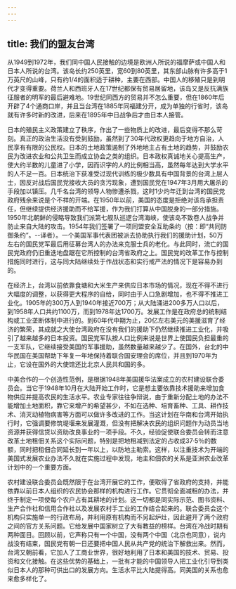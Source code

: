 ```yaml
---
---
---
```

title: 我们的盟友台湾
---



从1949到1972年，我们同中国人民接触的边境是欧洲人所说的福摩萨或中国人和日本人所说的台湾。该岛长约250英里，宽60到80英里，其东部山脉有许多高于1万英尺的山峰，只有约1/4的面积适于耕种，主要在西部。中国人的移殖只是到明代才变得重要。荷兰人和西班牙人在17世纪都保有贸易居留地，该岛又是反抗满族征服者的明军的最后避难地。19世纪同西方的贸易并不怎么重要，但在1860年后开辟了4个通商口岸，并且当台湾在1885年同福建分开，成为单独的行省时，该岛就有许多时新的改进，后来在1895年中日战争后才由日本人接管。

日本的殖民主义政策建立了秩序，作出了一些物质上的改进，最后变得不那么苛刻。真正的政治生活没有受到鼓励，虽然到了30年代政权更趋向于地方自治，人民享有有限的公民权。日本的土地政策遏制了外地地主占有土地的趋势，并鼓励农民为改进农业和公共卫生而成立协会之类的组织。日本政权真诚地关心提高生产，使大约半数的儿童进了小学，因而识字的人的比例相当高，虽然每年达到大学水平的人不足一百。日本统治下获准受过现代训练的极少数具有中国背景的台湾上层人士，因反对战后国民党接收大员的贪污现象，遭到国民党在1947年3月用大屠杀的手段加以镇压。几千名台湾的领导人物惨遭杀戮，这时1少灼年迁到台湾的国民党政府残余来说是个不祥的开端。在1950年以前，美国的态度是拒绝对该岛承担责任，但继续提供经济援助而不给军援，作为我们打算从中国脱身的一部分措施。1950年北朝鲜的侵略导致我们派第七舰队巡逻台湾海峡，使该岛不致卷人战争并防止来自大陆的攻击。1954年我们签署了一项同盟安全互助条约（按：即“共同防御条约”。--译者）。一个美国军事代表团被派去协助执行我们的援助计划，50万左右的国民党军最后用征募台湾人的办法来克服士兵的老化。与此同时，流亡的国民党政府仍旧重迭地盘踞在它所控制的台湾省政府之上。国民党的改革工作与控制措施同时进行，这与同大陆继续处于作战状态和实行戒严法的情况下是容易办到的。

在经济上，台湾以前依靠食塘和大米生产来供应日本市场的情况，现在不得不进行大幅度的调整，以获得更大程序的自给，同时由于人口急剧增加，也不得不推进工业化。1905年的300万人到1940年接近700万；从大陆涌进200多万人口以后，到1958年人口共约1100万，而到1978年达1700万。发展工作是在政府总的统制结构或工业垄断体制中进行的。到60年代中期为止，20亿左右美元的美援滋育了经济的繁荣，其成就之大使台湾政府在没有我们的援助下仍然继续推进工业化，并吸引了越来越多的日本投资。国民党军队按人口比例来说是世界上使国民负担最重的一支军队，它继续接受美国的军事援助，虽然数量越来越少了。在国外，台北的中华民国在美国帮助下年复一年地保持着联合国安理会的席位，并且到1970年为止，它设在国外的大使馆还比北京人民共和国的多。

中美合作的一个创造性范例，是根据1948年美国援华法案成立的农村建设联合委员会。当它于1948年10月在大陆开始工作时，它是想主要依靠技术援助来增加食物供应并提高农民的生活水平。农业专家往往争辩说，由于重新分配土地的办法不能增加土地面积，靠它来增产的希望甚少，不如在选种、培育畜种、工具、耕作技术、消灭动植物病害等方面可以做许多改进的工作。当这计划在华南和台湾开始执行时，它强调要修筑堤堰来发展灌溉，但没有把解决农民的组织问题作为动员当地资源并获得信贷以资助改良事业的一项手段。不久，经验促使联合委员会转而注意改革土地租佃关系这个实际问题，特别是把地租减到法定的占收成37·5％的数额，同时把租佃合同延长到一年以上，以防地主勒索。这样，以注重技术为开端的美国式发展农业办法不久就在实施过程中发现，地主和佃农的关系是亚洲农业改革计划中的一个重要方面。

农村建设联合委员会既然限于在台湾开展它的工作，便取得了省政府的支持，并能依靠以前日本人组织的农民协会那样的机构进行工作。它贯彻全面减租的办法，并终于制定一项使每个农户占有其耕地的计划。这一切都是同实际示范、图书资料、生产合作社和信用合作社以及发展农村手工业的工作结合起来的。联合委员会这个机构只实施单一的行政布局，并利用原有机构而不另起炉灶，因此避开了两个政府之间的官方关系问题。它给发展中国家树立了大有教益的榜样。台湾在冷战时期有两种面目。回顾以前，它声称只有一个中国，没有两个中国（北京也同意），说内战没有结束，国民党有朝一日还要把中国人民从共产党的统治下解救出来。然而，台湾又朝前看，它加人了工商业世界，很好地利用了日本和美国的技术、贸易、投资和文化接触。在这些优势的基础上，一批有才能的中国领导人把工业化引导到类似日本人的那种可供出口的发展方向。生活水平比大陆提得高。同美国的关系也愈来愈多样化了。